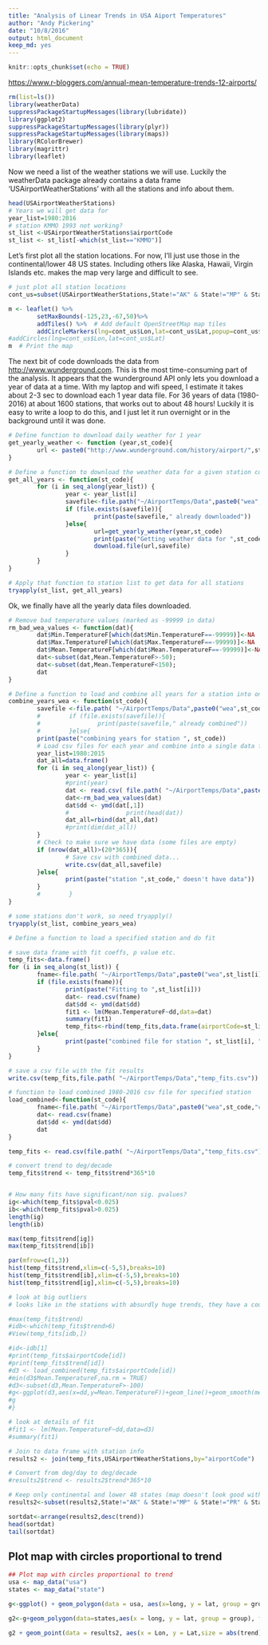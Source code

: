 ```yaml
---
title: "Analysis of Linear Trends in USA Aiport Temperatures"
author: "Andy Pickering"
date: "10/8/2016"
output: html_document
keep_md: yes
---
```


```r
knitr::opts_chunk$set(echo = TRUE)
```


<https://www.r-bloggers.com/annual-mean-temperature-trends-12-airports/>

```r
rm(list=ls())
library(weatherData)
suppressPackageStartupMessages(library(lubridate))
library(ggplot2)
suppressPackageStartupMessages(library(plyr))
suppressPackageStartupMessages(library(maps))
library(RColorBrewer)
library(magrittr)
library(leaflet)
```

Now we need a list of the weather stations we will use. Luckily the weatherData package already contains a data frame 'USAirportWeatherStations' with all the stations and info about them.
```r
head(USAirportWeatherStations)
# Years we will get data for
year_list=1980:2016
# station KMMO 1993 not working?
st_list <-USAirportWeatherStations$airportCode
st_list <- st_list[-which(st_list=="KMMO")]
```

Let's first plot all the station locations. For now, I'll just use those in the continental/lower 48 US states. Including others like Alaska, Hawaii, Virgin Islands etc. makes the map very large and difficult to see.
```r
# just plot all station locations
cont_us=subset(USAirportWeatherStations,State!="AK" & State!="MP" & State!="PR" & State!="HI" & State!="VI" & State!="GU")

m <- leaflet() %>%
        setMaxBounds(-125,23,-67,50)%>%
        addTiles() %>%  # Add default OpenStreetMap map tiles
        addCircleMarkers(lng=cont_us$Lon,lat=cont_us$Lat,popup=cont_us$Station,radius=2,fill=TRUE,color="grey")#,clusterOptions = markerClusterOptions())
#addCircles(lng=cont_us$Lon,lat=cont_us$Lat)
m  # Print the map

```

The next bit of code downloads the data from <http://www.wunderground.com>. This is the most time-consuming part of the analysis. It appears that the wunderground API only lets you download a year of data at a time. With my laptop and wifi speed, I estimate it takes about 2-3 sec to download each 1 year data file. For 36 years of data (1980-2016) at about 1600 stations, that works out to about 48 hours! Luckily it is easy to write a loop to do this, and I just let it run overnight or in the background until it was done.
```r
# Define function to download daily weather for 1 year
get_yearly_weather <- function (year,st_code){
        url <- paste0("http://www.wunderground.com/history/airport/",st_code,"/",year,"/1/1/CustomHistory.html?dayend=31&monthend=12&yearend=",year,"&req_city=NA&req_state=NA&req_statename=NA&format=1")
}

# Define a function to download the weather data for a given station code
get_all_years <- function(st_code){
        for (i in seq_along(year_list)) {
                year <- year_list[i]
                savefile<-file.path("~/AirportTemps/Data",paste0("wea",st_code,year,".csv"))
                if (file.exists(savefile)){
                        print(paste(savefile," already downloaded"))
                }else{
                        url=get_yearly_weather(year,st_code)
                        print(paste("Getting weather data for ",st_code," for year ",year))
                        download.file(url,savefile)
                }
        }
}

# Apply that function to station list to get data for all stations
tryapply(st_list, get_all_years)

```


Ok, we finally have all the yearly data files downloaded. 
```r
# Remove bad temperature values (marked as -99999 in data)
rm_bad_wea_values <- function(dat){
        dat$Min.TemperatureF[which(dat$Min.TemperatureF==-99999)]<-NA
        dat$Max.TemperatureF[which(dat$Max.TemperatureF==-99999)]<-NA
        dat$Mean.TemperatureF[which(dat$Mean.TemperatureF==-99999)]<-NA
        dat<-subset(dat,Mean.TemperatureF>-50);
        dat<-subset(dat,Mean.TemperatureF<150);
        dat
}

# Define a function to load and combine all years for a station into one dataframe
combine_years_wea <- function(st_code){
        savefile <-file.path( "~/AirportTemps/Data",paste0("wea",st_code,"combined.csv"))
        #        if (file.exists(savefile)){
        #                print(paste(savefile," already combined"))
        #        }else{
        print(paste("combining years for station ", st_code))
        # Load csv files for each year and combine into a single data frame
        year_list=1980:2015
        dat_all=data.frame()
        for (i in seq_along(year_list)) {
                year <- year_list[i]
                #print(year)
                dat <- read.csv( file.path( "~/AirportTemps/Data",paste0("wea",st_code,year,".csv")))
                dat<-rm_bad_wea_values(dat)
                dat$dd <- ymd(dat[,1])
                #                print(head(dat))
                dat_all=rbind(dat_all,dat)
                #print(dim(dat_all))
        }
        # Check to make sure we have data (some files are empty)
        if (nrow(dat_all)>(20*365)){
                # Save csv with combined data...
                write.csv(dat_all,savefile)
        }else{
                print(paste("station ",st_code," doesn't have data"))
        }
        #        }
}

# some stations don't work, so need tryapply()
tryapply(st_list, combine_years_wea)
```

```r
# Define a function to load a specified station and do fit

# save data frame with fit coeffs, p value etc.
temp_fits<-data.frame()
for (i in seq_along(st_list)) {
        fname<-file.path( "~/AirportTemps/Data",paste0("wea",st_list[i],"combined.csv"))
        if (file.exists(fname)){
                print(paste("Fitting to ",st_list[i]))
                dat<- read.csv(fname)
                dat$dd <- ymd(dat$dd)
                fit1 <- lm(Mean.TemperatureF~dd,data=dat)
                summary(fit1)
                temp_fits<-rbind(temp_fits,data.frame(airportCode=st_list[i],trend=fit1$coefficients[2],pval=summary(fit1)$coefficients[2,4]))
        }else{
                print(paste("combined file for station ", st_list[i], " doesn't exist, skipping"))
        }
}

# save a csv file with the fit results
write.csv(temp_fits,file.path( "~/AirportTemps/Data","temp_fits.csv"))
```


```r
# function to load combined 1980-2016 csv file for specified station
load_combined<-function(st_code){
        fname<-file.path( "~/AirportTemps/Data",paste0("wea",st_code,"combined.csv"))
        dat<- read.csv(fname)
        dat$dd <- ymd(dat$dd)
        dat
}
```

```r

temp_fits <- read.csv(file.path( "~/AirportTemps/Data","temp_fits.csv"))

# convert trend to deg/decade
temp_fits$trend <- temp_fits$trend*365*10


# How many fits have significant/non sig. pvalues?
ig<-which(temp_fits$pval<0.025)
ib<-which(temp_fits$pval>0.025)
length(ig)
length(ib)

max(temp_fits$trend[ig])
max(temp_fits$trend[ib])

par(mfrow=c(1,3))
hist(temp_fits$trend,xlim=c(-5,5),breaks=10)
hist(temp_fits$trend[ib],xlim=c(-5,5),breaks=10)
hist(temp_fits$trend[ig],xlim=c(-5,5),breaks=10)

# look at big outliers
# looks like in the stations with absurdly huge trends, they have a couple of very small values

#max(temp_fits$trend)
#idb<-which(temp_fits$trend>6)
#View(temp_fits[idb,])

#id<-idb[1]
#print(temp_fits$airportCode[id])
#print(temp_fits$trend[id])
#d3 <- load_combined(temp_fits$airportCode[id])
#min(d3$Mean.TemperatureF,na.rm = TRUE)
#d3<-subset(d3,Mean.TemperatureF>-100)
#g<-ggplot(d3,aes(x=dd,y=Mean.TemperatureF))+geom_line()+geom_smooth(method="lm")
#g
#}

# look at details of fit
#fit1 <- lm(Mean.TemperatureF~dd,data=d3)
#summary(fit1)

# Join to data frame with station info
results2 <- join(temp_fits,USAirportWeatherStations,by="airportCode")

# Convert from deg/day to deg/decade
#results2$trend <- results2$trend*365*10

# Keep only continental and lower 48 states (map doesn't look good with others)
results2<-subset(results2,State!="AK" & State!="MP" & State!="PR" & State!="HI" )

sortdat<-arrange(results2,desc(trend))
head(sortdat)
tail(sortdat)

```

## Plot map with circles proportional to trend

```r

## Plot map with circles proportional to trend
usa <- map_data("usa")
states <- map_data("state")

g<-ggplot() + geom_polygon(data = usa, aes(x=long, y = lat, group = group), fill=NA, color="red") + coord_fixed(1.3) 

g2<-g+geom_polygon(data=states,aes(x = long, y = lat, group = group), fill="slategray",color = "white") + guides(fill=FALSE)  # do this to leave off the color legend

g2 + geom_point(data = results2, aes(x = Lon, y = Lat,size = abs(trend),color=trend)) + scale_color_gradient2(midpoint=0, low="blue", mid="white",high="red", space ="Lab" ,limits=c(-3,3)) +ggtitle("Linear trend [deg/decade] in mean temp., 1980-2016") + labs(x="Longitude",y="Latitude")

```